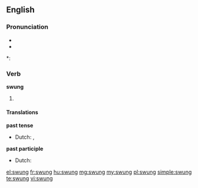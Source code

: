 ==English==

===Pronunciation===
* {{IPA|/ˈswʌɳ/}}
* {{audio|en-us-swung.ogg|Audio (US)}}

*: {{rhymes|ʌŋ}}

===Verb===
'''swung'''

# {{past of| to [[swing]]}}

====Translations====
'''past tense'''
* Dutch: {{t-|nl|schommelde}}, {{t-|nl|schommelden}}
'''past participle'''
* Dutch: {{t+|nl|geschommeld}}

[[el:swung]]
[[fr:swung]]
[[hu:swung]]
[[mg:swung]]
[[my:swung]]
[[pl:swung]]
[[simple:swung]]
[[te:swung]]
[[vi:swung]]